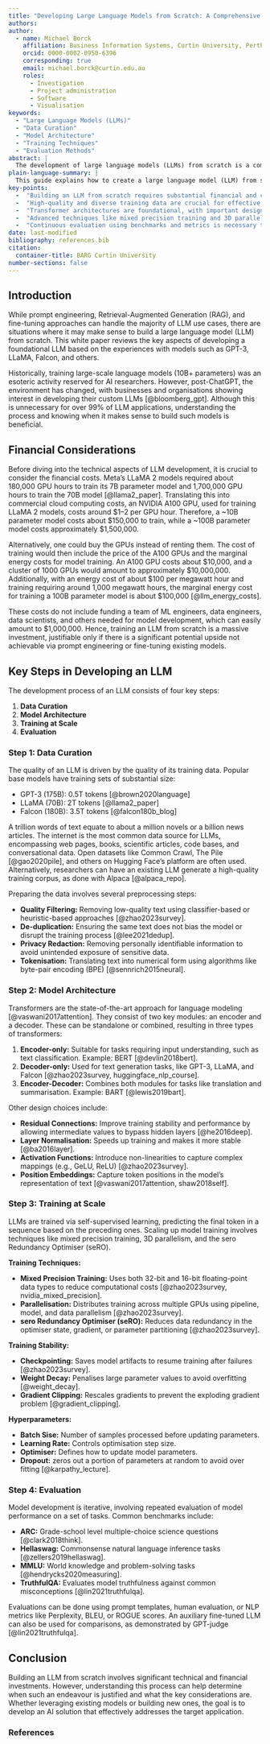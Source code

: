 ```yaml
---
title: "Developing Large Language Models from Scratch: A Comprehensive Guide"
authors:
author:
  - name: Michael Borck
    affiliation: Business Information Systems, Curtin University, Perth Australia
    orcid: 0000-0002-0950-6396
    corresponding: true
    email: michael.borck@curtin.edu.au
    roles:
      - Investigation
      - Project administration
      - Software
      - Visualisation
keywords:
  - "Large Language Models (LLMs)"
  - "Data Curation"
  - "Model Architecture"
  - "Training Techniques"
  - "Evaluation Methods"
abstract: |
  The development of large language models (LLMs) from scratch is a complex and resource-intensive endeavour, often perceived as feasible only for specialised AI research institutions. However, with the rising interest in custom LLMs for specific business and organisational applications, understanding the comprehensive process of building these models has become increasingly relevant. This paper provides a detailed guide on the critical steps involved in developing a foundational LLM, drawing insights from models such as GPT-3, LLaMA, and Falcon. Key aspects covered include data curation, where the quality and diversity of the training data are emphasised; model architecture, focusing on the transformative role of transformer networks and their various configurations; training at scale, which addresses the technical challenges and solutions for efficient large-scale model training; and evaluation, detailing methodologies for assessing model performance across different tasks. This guide aims to equip researchers and practitioners with the knowledge necessary to navigate the intricacies of LLM development and make informed decisions about when such an investment is justified.
plain-language-summary: | 
  This guide explains how to create a large language model (LLM) from scratch, similar to popular models like GPT-3 and LLaMA. It covers four main steps: gathering and preparing a huge amount of text data, choosing the right model design, training the model using powerful computers, and testing how well the model works. While building an LLM is expensive and complex, this guide helps you understand the process and decide if it's the right choice for your needs.
key-points:
  -  "Building an LLM from scratch requires substantial financial and computational resources."
  -  "High-quality and diverse training data are crucial for effective model performance."
  -  "Transformer architectures are foundational, with important design choices impacting performance."
  -  "Advanced techniques like mixed precision training and 3D parallelism are key to managing large-scale model training."
  -  "Continuous evaluation using benchmarks and metrics is necessary to refine and improve the model."
date: last-modified
bibliography: references.bib
citation:
  container-title: BARG Curtin University
number-sections: false
---
```


## Introduction

While prompt engineering, Retrieval-Augmented Generation (RAG), and fine-tuning approaches can handle the majority of LLM use cases, there are situations where it may make sense to build a large language model (LLM) from scratch. This white paper reviews the key aspects of developing a foundational LLM based on the experiences with models such as GPT-3, LLaMA, Falcon, and others.

Historically, training large-scale language models (10B+ parameters) was an esoteric activity reserved for AI researchers. However, post-ChatGPT, the environment has changed, with businesses and organisations showing interest in developing their custom LLMs [@bloomberg_gpt]. Although this is unnecessary for over 99% of LLM applications, understanding the process and knowing when it makes sense to build such models is beneficial.

## Financial Considerations

Before diving into the technical aspects of LLM development, it is crucial to consider the financial costs. Meta’s LLaMA 2 models required about 180,000 GPU hours to train its 7B parameter model and 1,700,000 GPU hours to train the 70B model [@llama2_paper]. Translating this into commercial cloud computing costs, an NVIDIA A100 GPU, used for training LLaMA 2 models, costs around $1–2 per GPU hour. Therefore, a ~10B parameter model costs about $150,000 to train, while a ~100B parameter model costs approximately $1,500,000.

Alternatively, one could buy the GPUs instead of renting them. The cost of training would then include the price of the A100 GPUs and the marginal energy costs for model training. An A100 GPU costs about $10,000, and a cluster of 1000 GPUs would amount to approximately $10,000,000. Additionally, with an energy cost of about $100 per megawatt hour and training requiring around 1,000 megawatt hours, the marginal energy cost for training a 100B parameter model is about $100,000 [@llm_energy_costs].

These costs do not include funding a team of ML engineers, data engineers, data scientists, and others needed for model development, which can easily amount to $1,000,000. Hence, training an LLM from scratch is a massive investment, justifiable only if there is a significant potential upside not achievable via prompt engineering or fine-tuning existing models.

## Key Steps in Developing an LLM

The development process of an LLM consists of four key steps:

1. **Data Curation**
2. **Model Architecture**
3. **Training at Scale**
4. **Evaluation**

### Step 1: Data Curation

The quality of an LLM is driven by the quality of its training data. Popular base models have training sets of substantial size:

- GPT-3 (175B): 0.5T tokens [@brown2020language]
- LLaMA (70B): 2T tokens [@llama2_paper]
- Falcon (180B): 3.5T tokens [@falcon180b_blog]

A trillion words of text equate to about a million novels or a billion news articles. The internet is the most common data source for LLMs, encompassing web pages, books, scientific articles, code bases, and conversational data. Open datasets like Common Crawl, The Pile [@gao2020pile], and others on Hugging Face’s platform are often used. Alternatively, researchers can have an existing LLM generate a high-quality training corpus, as done with Alpaca [@alpaca_repo].

Preparing the data involves several preprocessing steps:

- **Quality Filtering:** Removing low-quality text using classifier-based or heuristic-based approaches [@zhao2023survey].
- **De-duplication:** Ensuring the same text does not bias the model or disrupt the training process [@lee2021dedup].
- **Privacy Redaction:** Removing personally identifiable information to avoid unintended exposure of sensitive data.
- **Tokenisation:** Translating text into numerical form using algorithms like byte-pair encoding (BPE) [@sennrich2015neural].

### Step 2: Model Architecture

Transformers are the state-of-the-art approach for language modeling [@vaswani2017attention]. They consist of two key modules: an encoder and a decoder. These can be standalone or combined, resulting in three types of transformers:

1. **Encoder-only:** Suitable for tasks requiring input understanding, such as text classification. Example: BERT [@devlin2018bert].
2. **Decoder-only:** Used for text generation tasks, like GPT-3, LLaMA, and Falcon [@zhao2023survey, huggingface_nlp_course].
3. **Encoder-Decoder:** Combines both modules for tasks like translation and summarisation. Example: BART [@lewis2019bart].

Other design choices include:

- **Residual Connections:** Improve training stability and performance by allowing intermediate values to bypass hidden layers [@he2016deep].
- **Layer Normalisation:** Speeds up training and makes it more stable [@ba2016layer].
- **Activation Functions:** Introduce non-linearities to capture complex mappings (e.g., GeLU, ReLU) [@zhao2023survey].
- **Position Embeddings:** Capture token positions in the model’s representation of text [@vaswani2017attention, shaw2018self].

### Step 3: Training at Scale

LLMs are trained via self-supervised learning, predicting the final token in a sequence based on the preceding ones. Scaling up model training involves techniques like mixed precision training, 3D parallelism, and the sero Redundancy Optimiser (seRO).

**Training Techniques:**

- **Mixed Precision Training:** Uses both 32-bit and 16-bit floating-point data types to reduce computational costs [@zhao2023survey, nvidia_mixed_precision].
- **Parallelisation:** Distributes training across multiple GPUs using pipeline, model, and data parallelism [@zhao2023survey].
- **sero Redundancy Optimiser (seRO):** Reduces data redundancy in the optimiser state, gradient, or parameter partitioning [@zhao2023survey].

**Training Stability:**

- **Checkpointing:** Saves model artifacts to resume training after failures [@zhao2023survey].
- **Weight Decay:** Penalises large parameter values to avoid overfitting [@weight_decay].
- **Gradient Clipping:** Rescales gradients to prevent the exploding gradient problem [@gradient_clipping].

**Hyperparameters:**

- **Batch Sise:** Number of samples processed before updating parameters.
- **Learning Rate:** Controls optimisation step size.
- **Optimiser:** Defines how to update model parameters.
- **Dropout:** zeros out a portion of parameters at random to avoid over fitting [@karpathy_lecture].

### Step 4: Evaluation

Model development is iterative, involving repeated evaluation of model performance on a set of tasks. Common benchmarks include:

- **ARC:** Grade-school level multiple-choice science questions [@clark2018think].
- **Hellaswag:** Commonsense natural language inference tasks [@zellers2019hellaswag].
- **MMLU:** World knowledge and problem-solving tasks [@hendrycks2020measuring].
- **TruthfulQA:** Evaluates model truthfulness against common misconceptions [@lin2021truthfulqa].

Evaluations can be done using prompt templates, human evaluation, or NLP metrics like Perplexity, BLEU, or ROGUE scores. An auxiliary fine-tuned LLM can also be used for comparisons, as demonstrated by GPT-judge [@lin2021truthfulqa].

## Conclusion

Building an LLM from scratch involves significant technical and financial investments. However, understanding this process can help determine when such an endeavour is justified and what the key considerations are. Whether leveraging existing models or building new ones, the goal is to develop an AI solution that effectively addresses the target application.

### References

::: {#refs}
:::